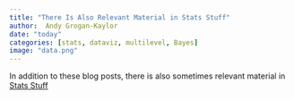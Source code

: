 ```yaml
---
title: "There Is Also Relevant Material in Stats Stuff"
author:  Andy Grogan-Kaylor 
date: "today"
categories: [stats, dataviz, multilevel, Bayes]
image: "data.png"
---
```


In addition to these blog posts, there is also sometimes relevant material in [Stats Stuff](https://agrogan1.github.io/stats-stuff.html)
